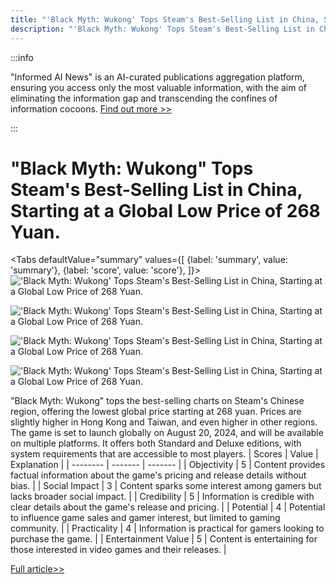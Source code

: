 ```yaml
---
title: "'Black Myth: Wukong' Tops Steam's Best-Selling List in China, Starting at a Global Low Price of 268 Yuan."
description: "'Black Myth: Wukong' Tops Steam's Best-Selling List in China, Starting at a Global Low Price of 268 Yuan."
---
```



:::info

"Informed AI News" is an AI-curated publications aggregation platform, ensuring you access only the most valuable information, with the aim of eliminating the information gap and transcending the confines of information cocoons.  [Find out more >>](/docs/guides)

:::

# "Black Myth: Wukong" Tops Steam's Best-Selling List in China, Starting at a Global Low Price of 268 Yuan.


<Tabs
	defaultValue="summary"
	values={[
	{label: 'summary', value: 'summary'},
	{label: 'score', value: 'score'},
]}>
<TabItem value="summary">
<img
  src="https://image.informedainews.com/2024/06/Vid-IVV-1717983486-0.jpg"
  alt="'Black Myth: Wukong' Tops Steam's Best-Selling List in China, Starting at a Global Low Price of 268 Yuan."
/>

<img
  src="https://image.informedainews.com/2024/06/Vid-KwL-1717983486-1.jpg"
  alt="'Black Myth: Wukong' Tops Steam's Best-Selling List in China, Starting at a Global Low Price of 268 Yuan."
/>

<img
  src="https://image.informedainews.com/2024/06/Vid-Gk6-1717983486-2.jpg"
  alt="'Black Myth: Wukong' Tops Steam's Best-Selling List in China, Starting at a Global Low Price of 268 Yuan."
/>

<img
  src="https://image.informedainews.com/2024/06/Vid-9Xt-1717983486-3.jpg"
  alt="'Black Myth: Wukong' Tops Steam's Best-Selling List in China, Starting at a Global Low Price of 268 Yuan."
/>



"Black Myth: Wukong" tops the best-selling charts on Steam's Chinese region, offering the lowest global price starting at 268 yuan. Prices are slightly higher in Hong Kong and Taiwan, and even higher in other regions. The game is set to launch globally on August 20, 2024, and will be available on multiple platforms. It offers both Standard and Deluxe editions, with system requirements that are accessible to most players.
</TabItem>
<TabItem value="score">
	| Scores     | Value   | Explanation |
	| -------- | ------- | ------- |
	| Objectivity  | 5    | Content provides factual information about the game's pricing and release details without bias.    |
	| Social Impact | 3     | Content sparks some interest among gamers but lacks broader social impact.    |
	| Credibility    | 5    | Information is credible with clear details about the game's release and pricing.    |
	| Potential    | 4    | Potential to influence game sales and gamer interest, but limited to gaming community.    |
	| Practicality    | 4    | Information is practical for gamers looking to purchase the game.    |
	| Entertainment Value    | 5    | Content is entertaining for those interested in video games and their releases.    |
</TabItem>
</Tabs>

[Full article>>](https://www.cnbeta.com.tw/articles/game/1434107.htm)
